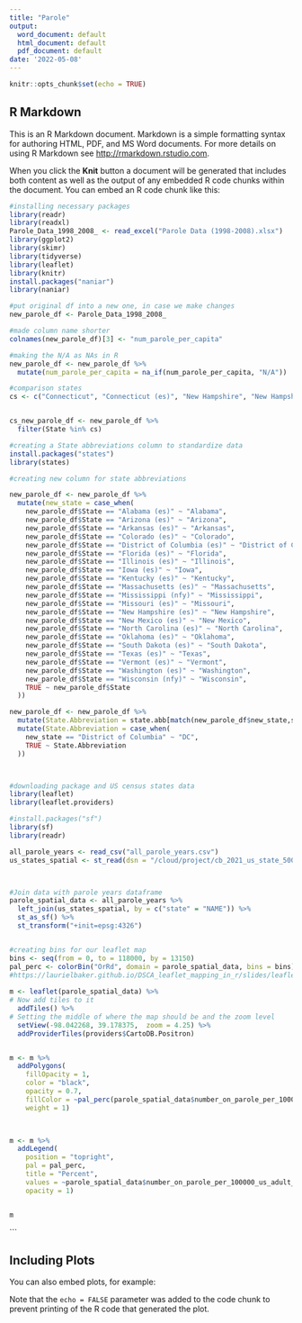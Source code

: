 ```yaml
---
title: "Parole"
output:
  word_document: default
  html_document: default
  pdf_document: default
date: '2022-05-08'
---
```


```r
knitr::opts_chunk$set(echo = TRUE)
```

## R Markdown

This is an R Markdown document. Markdown is a simple formatting syntax for authoring HTML, PDF, and MS Word documents. For more details on using R Markdown see <http://rmarkdown.rstudio.com>.

When you click the **Knit** button a document will be generated that includes both content as well as the output of any embedded R code chunks within the document. You can embed an R code chunk like this:

```r

#installing necessary packages
library(readr)
library(readxl)
Parole_Data_1998_2008_ <- read_excel("Parole Data (1998-2008).xlsx")
library(ggplot2)
library(skimr)
library(tidyverse)
library(leaflet)
library(knitr)
install.packages("naniar")
library(naniar)

#put original df into a new one, in case we make changes
new_parole_df <- Parole_Data_1998_2008_

#made column name shorter
colnames(new_parole_df)[3] <- "num_parole_per_capita"

#making the N/A as NAs in R 
new_parole_df <- new_parole_df %>%
  mutate(num_parole_per_capita = na_if(num_parole_per_capita, "N/A"))

#comparison states
cs <- c("Connecticut", "Connecticut (es)", "New Hampshire", "New Hampshire (es)", "Vermont", "Vermont (es)", "Maine", "Maine (es)")


cs_new_parole_df <- new_parole_df %>%
  filter(State %in% cs) 

#creating a State abbreviations column to standardize data
install.packages("states")
library(states)

#creating new column for state abbreviations

new_parole_df <- new_parole_df %>%
  mutate(new_state = case_when(
    new_parole_df$State == "Alabama (es)" ~ "Alabama", 
    new_parole_df$State == "Arizona (es)" ~ "Arizona", 
    new_parole_df$State == "Arkansas (es)" ~ "Arkansas",
    new_parole_df$State == "Colorado (es)" ~ "Colorado", 
    new_parole_df$State == "District of Columbia (es)" ~ "District of Columbia", 
    new_parole_df$State == "Florida (es)" ~ "Florida", 
    new_parole_df$State == "Illinois (es)" ~ "Illinois", 
    new_parole_df$State == "Iowa (es)" ~ "Iowa", 
    new_parole_df$State == "Kentucky (es)" ~ "Kentucky", 
    new_parole_df$State == "Massachusetts (es)" ~ "Massachusetts", 
    new_parole_df$State == "Mississippi (nfy)" ~ "Mississippi", 
    new_parole_df$State == "Missouri (es)" ~ "Missouri", 
    new_parole_df$State == "New Hampshire (es)" ~ "New Hampshire", 
    new_parole_df$State == "New Mexico (es)" ~ "New Mexico", 
    new_parole_df$State == "North Carolina (es)" ~ "North Carolina", 
    new_parole_df$State == "Oklahoma (es)" ~ "Oklahoma",
    new_parole_df$State == "South Dakota (es)" ~ "South Dakota", 
    new_parole_df$State == "Texas (es)" ~ "Texas", 
    new_parole_df$State == "Vermont (es)" ~ "Vermont",
    new_parole_df$State == "Washington (es)" ~ "Washington", 
    new_parole_df$State == "Wisconsin (nfy)" ~ "Wisconsin", 
    TRUE ~ new_parole_df$State
  ))

new_parole_df <- new_parole_df %>%
  mutate(State.Abbreviation = state.abb[match(new_parole_df$new_state,state.name)]) %>%
  mutate(State.Abbreviation = case_when(
    new_state == "District of Columbia" ~ "DC", 
    TRUE ~ State.Abbreviation
  )) 




```


```r

#downloading package and US census states data
library(leaflet)
library(leaflet.providers)

#install.packages("sf")
library(sf)
library(readr)

all_parole_years <- read_csv("all_parole_years.csv")
us_states_spatial <- st_read(dsn = "/cloud/project/cb_2021_us_state_500k.shp")



#Join data with parole years dataframe
parole_spatial_data <- all_parole_years %>%
  left_join(us_states_spatial, by = c("state" = "NAME")) %>%
  st_as_sf() %>%
  st_transform("+init=epsg:4326")


#creating bins for our leaflet map
bins <- seq(from = 0, to = 118000, by = 13150)
pal_perc <- colorBin("OrRd", domain = parole_spatial_data, bins = bins)
#https://laurielbaker.github.io/DSCA_leaflet_mapping_in_r/slides/leaflet_slides3.html#58
 
m <- leaflet(parole_spatial_data) %>%
# Now add tiles to it
  addTiles() %>%
# Setting the middle of where the map should be and the zoom level
  setView(-98.042268, 39.178375,  zoom = 4.25) %>%
  addProviderTiles(providers$CartoDB.Positron)


m <- m %>%
  addPolygons(
    fillOpacity = 1,
    color = "black",
    opacity = 0.7,
    fillColor = ~pal_perc(parole_spatial_data$number_on_parole_per_100000_us_adult_residents),
    weight = 1)


      
m <- m %>%
  addLegend(
    position = "topright",
    pal = pal_perc,
    title = "Percent",
    values = ~parole_spatial_data$number_on_parole_per_100000_us_adult_residents,
    opacity = 1)


m

```



```

## Including Plots

You can also embed plots, for example:


Note that the `echo = FALSE` parameter was added to the code chunk to prevent printing of the R code that generated the plot.
